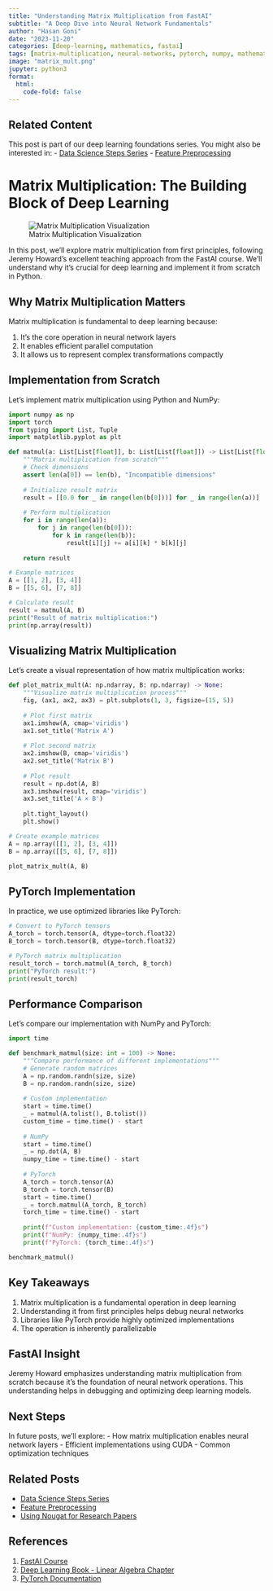 ```yaml
---
title: "Understanding Matrix Multiplication from FastAI"
subtitle: "A Deep Dive into Neural Network Fundamentals"
author: "Hasan Goni"
date: "2023-11-20"
categories: [deep-learning, mathematics, fastai]
tags: [matrix-multiplication, neural-networks, pytorch, numpy, mathematics]
image: "matrix_mult.png"
jupyter: python3
format:
  html:
    code-fold: false
---
```


::: {.callout-note}
## Related Content
This post is part of our deep learning foundations series. You might also be interested in:
- [Data Science Steps Series](/posts/series/data-science-steps)
- [Feature Preprocessing](/posts/data-science-steps-to-follow-part02)
:::

# Matrix Multiplication: The Building Block of Deep Learning

![Matrix Multiplication Visualization](matrix_mult.png)

In this post, we'll explore matrix multiplication from first principles, following Jeremy Howard's excellent teaching approach from the FastAI course. We'll understand why it's crucial for deep learning and implement it from scratch in Python.

## Why Matrix Multiplication Matters

Matrix multiplication is fundamental to deep learning because:

1. It's the core operation in neural network layers
2. It enables efficient parallel computation
3. It allows us to represent complex transformations compactly

## Implementation from Scratch

Let's implement matrix multiplication using Python and NumPy:

```python
import numpy as np
import torch
from typing import List, Tuple
import matplotlib.pyplot as plt

def matmul(a: List[List[float]], b: List[List[float]]) -> List[List[float]]:
    """Matrix multiplication from scratch"""
    # Check dimensions
    assert len(a[0]) == len(b), "Incompatible dimensions"
    
    # Initialize result matrix
    result = [[0.0 for _ in range(len(b[0]))] for _ in range(len(a))]
    
    # Perform multiplication
    for i in range(len(a)):
        for j in range(len(b[0])):
            for k in range(len(b)):
                result[i][j] += a[i][k] * b[k][j]
    
    return result

# Example matrices
A = [[1, 2], [3, 4]]
B = [[5, 6], [7, 8]]

# Calculate result
result = matmul(A, B)
print("Result of matrix multiplication:")
print(np.array(result))
```

## Visualizing Matrix Multiplication

Let's create a visual representation of how matrix multiplication works:

```python
def plot_matrix_mult(A: np.ndarray, B: np.ndarray) -> None:
    """Visualize matrix multiplication process"""
    fig, (ax1, ax2, ax3) = plt.subplots(1, 3, figsize=(15, 5))
    
    # Plot first matrix
    ax1.imshow(A, cmap='viridis')
    ax1.set_title('Matrix A')
    
    # Plot second matrix
    ax2.imshow(B, cmap='viridis')
    ax2.set_title('Matrix B')
    
    # Plot result
    result = np.dot(A, B)
    ax3.imshow(result, cmap='viridis')
    ax3.set_title('A × B')
    
    plt.tight_layout()
    plt.show()

# Create example matrices
A = np.array([[1, 2], [3, 4]])
B = np.array([[5, 6], [7, 8]])

plot_matrix_mult(A, B)
```

## PyTorch Implementation

In practice, we use optimized libraries like PyTorch:

```python
# Convert to PyTorch tensors
A_torch = torch.tensor(A, dtype=torch.float32)
B_torch = torch.tensor(B, dtype=torch.float32)

# PyTorch matrix multiplication
result_torch = torch.matmul(A_torch, B_torch)
print("PyTorch result:")
print(result_torch)
```

## Performance Comparison

Let's compare our implementation with NumPy and PyTorch:

```python
import time

def benchmark_matmul(size: int = 100) -> None:
    """Compare performance of different implementations"""
    # Generate random matrices
    A = np.random.randn(size, size)
    B = np.random.randn(size, size)
    
    # Custom implementation
    start = time.time()
    _ = matmul(A.tolist(), B.tolist())
    custom_time = time.time() - start
    
    # NumPy
    start = time.time()
    _ = np.dot(A, B)
    numpy_time = time.time() - start
    
    # PyTorch
    A_torch = torch.tensor(A)
    B_torch = torch.tensor(B)
    start = time.time()
    _ = torch.matmul(A_torch, B_torch)
    torch_time = time.time() - start
    
    print(f"Custom implementation: {custom_time:.4f}s")
    print(f"NumPy: {numpy_time:.4f}s")
    print(f"PyTorch: {torch_time:.4f}s")

benchmark_matmul()
```

## Key Takeaways

1. Matrix multiplication is a fundamental operation in deep learning
2. Understanding it from first principles helps debug neural networks
3. Libraries like PyTorch provide highly optimized implementations
4. The operation is inherently parallelizable

::: {.callout-tip}
## FastAI Insight
Jeremy Howard emphasizes understanding matrix multiplication from scratch because it's the foundation of neural network operations. This understanding helps in debugging and optimizing deep learning models.
:::

## Next Steps

In future posts, we'll explore:
- How matrix multiplication enables neural network layers
- Efficient implementations using CUDA
- Common optimization techniques

## Related Posts

- [Data Science Steps Series](/posts/series/data-science-steps)
- [Feature Preprocessing](/posts/data-science-steps-to-follow-part02)
- [Using Nougat for Research Papers](/posts/nougat-to-read-scientific-pdf-files)

## References

1. [FastAI Course](https://course.fast.ai/)
2. [Deep Learning Book - Linear Algebra Chapter](https://www.deeplearningbook.org/contents/linear_algebra.html)
3. [PyTorch Documentation](https://pytorch.org/docs/stable/torch.html#torch.matmul) 